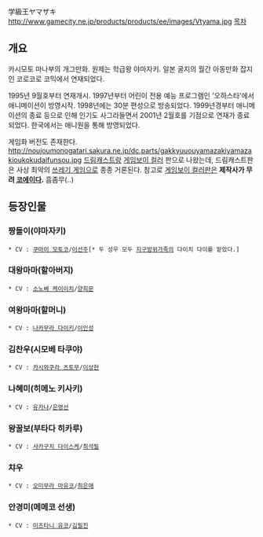 学級王ヤマザキ
http://www.gamecity.ne.jp/products/products/ee/images/Vtyama.jpg
[[목차]]

== 개요 ==
카시모토 마나부의 개그만화. 원제는 학급왕 야마자키. 일본 굴지의 월간 아동만화 잡지인 코로코로 코믹에서 연재되었다.

1995년 9월호부터 연재개시. 1997년부터 어린이 전용 예능 프로그램인 '오하스타'에서 애니메이션이 방영시작. 1998년에는 30분 편성으로 방송되었다. 1999년경부터 애니메이션의 종료 등으로 인해 인기도 사그라들면서 2001년 2월호를 기점으로 연재가 종료되었다.
한국에서는 애니원을 통해 방영되었다. 

게임화 버전도 존재한다. 
http://noujoumonogatari.sakura.ne.jp/dc.parts/gakkyuuouyamazakiyamazakioukokudaifunsou.jpg
[[드림캐스트]]랑 [[게임보이 컬러]] 판으로 나왔는데, 드림캐스트판은 사상 최악의 [[쓰레기 게임]]으로 종종 거론된다.
참고로 [[게임보이 컬러]]판은 '''제작사가 무려 [[코에이]]다.''' 흠좀무(..)

== 등장인물 ==
=== 짱돌이(야마자키) ===
 * CV : [[쿠마이 모토코]]/[[이선주]][* 두 성우 모두 [[지구방위가족]]의 다이치 다이를 맡았다.]

=== 대왕마마(할아버지) ===
 * CV : [[소노베 케이이치]]/[[양희문]]

=== 여왕마마(할머니) ===
 * CV : [[나카무라 다이키]]/[[이인성(성우)|이인성]]

=== 김찬우(시모베 타쿠야) ===
 * CV : [[카시와쿠라 츠토무]]/[[이상헌]]

=== 나혜미(히메노 키사키) ===
 * CV : [[유카나]]/[[은영선]]

=== 왕꿀보(부타다 히카루) ===
 * CV : [[사카구치 다이스케]]/[[최석필]]

=== 챠우 ===
 * CV : [[오미무라 마유코]]/[[최은애]]

=== 안경미(메메코 선생) ===
 * CV : [[미즈타니 유코]]/[[김필진]]
